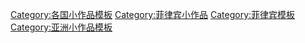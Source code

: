 [[Category:各国小作品模板|Category:各国小作品模板]]
[[Category:菲律宾小作品|Category:菲律宾小作品]]
[[Category:菲律宾模板|Category:菲律宾模板]]
[[Category:亚洲小作品模板|Category:亚洲小作品模板]]
